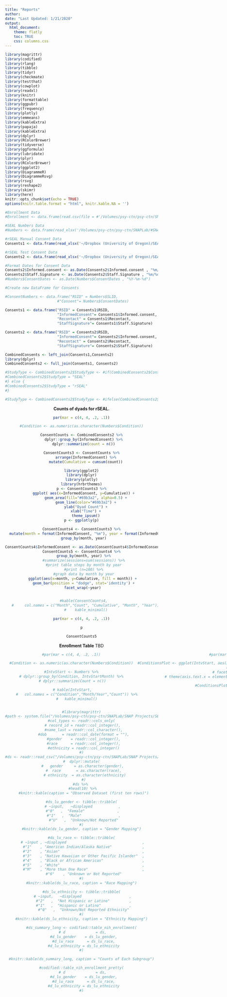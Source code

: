 ```yaml
---
title: "Reports"
author: 
date: "Last Updated: 1/21/2020"
output: 
  html_document:
    theme: flatly
    toc: TRUE
    css: columns.css
---
```


```r
library(magrittr)
library(codified)
library(rlang)
library(tibble)
library(tidyr)
library(checkmate)
library(testthat)
library(cowplot)
library(readxl)
library(knitr)
library(formattable)
library(ggpubr)
library(frequency)
library(plotly)
library(emmeans)
library(kableExtra)
library(papaja)
library(kableExtra)
library(dplyr)
library(RColorBrewer)
library(tidyverse)
library(ggformula)
library(lubridate)
library(plyr)
library(RColorBrewer)
library(ggplot2)
library(DiagrammeR)
library(DiagrammeRsvg)
library(rsvg)
library(reshape2)
library(skimr)
library(here)
knitr::opts_chunk$set(echo = TRUE)
options(knitr.table.format = "html", knitr.kable.NA = '') 
```


```r
#Enrollment Data
#Enrollment <- data.frame(read.csv(file = #'/Volumes/psy-ctn/psy-ctn/SNAPLab/SNAP Projects/SEAL/Data #Management/Enrollment_Table/Enrollment_Table15DEC2020_Rversion.csv#'))

#SEAL Numbers Data
#Numbers <- data.frame(read_xlsx('/Volumes/psy-ctn/psy-ctn/SNAPLab/#SNAP Projects/SEAL/Data #Management/Enrollment_Table/SEAL_OG_Numbers.xlsx','Current_Data'))

#rSEAL Manual Consent Data
Consents1 <- data.frame(read_xlsx('~/Dropbox (University of Oregon)/SEAL R01/_Remote SEAL/rSEAL_Data/rSEAL_manual_consents.xlsx', 'Sheet1'))

#rSEAL Test Consent Data
Consents2 <- data.frame(read_xlsx('~/Dropbox (University of Oregon)/SEAL R01/_Remote SEAL/rSEAL_Data/Consent_Test.xlsx', 'Sheet1'))

#Format Dates for Consent Data
Consents2$Informed.consent <- as.Date(Consents2$Informed.consent , "%m/%d/%Y")
Consents2$Staff.Signature <- as.Date(Consents2$Staff.Signature , "%m/%d/%Y")
#Numbers$ConsentDates <- as.Date(Numbers$ConsentDates , "%Y-%m-%d")

#Create new DataFrame for Consents

#ConsentNumbers <- data.frame("RSID" = Numbers$SLID,
                        #"Consent"= Numbers$ConsentDates)

Consents1 <- data.frame("RSID" = Consents1$RSID,
                        "InformedConsent"= Consents1$Informed.consent, 
                        "Recontact" = Consents1$Recontact,
                        "StaffSignature"= Consents1$Staff.Signature)

Consents2 <- data.frame("RSID" = Consents2$RSID,
                        "InformedConsent"= Consents2$Informed.consent, 
                        "Recontact" = Consents2$Recontact,
                        "StaffSignature"= Consents2$Staff.Signature)

CombinedConsents <- left_join(Consents1,Consents2)
library(dplyr)
CombinedConsents2 <- full_join(Consents1, Consents2)

#StudyType <- CombinedConsents2$StudyType <- #if(CombinedConsents2$Consent > "2019-06-01"){
#CombinedConsents2$StudyType = "SEAL"
#} else {
#CombinedConsents2$StudyType = "rSEAL"
#}

#StudyType <- CombinedConsents2$StudyType <- #ifelse(CombinedConsents2$InformedConsent > "2019-06-01", "rSEAL", #"NA")
```


<center>
**Counts of dyads for rSEAL.** 
<center>

::: {}
```r
par(mar = c(4, 4, .2, .1))

#Condition <- as.numeric(as.character(Numbers$Condition))

ConsentCounts <- CombinedConsents2 %>%
  dplyr::group_by(InformedConsent) %>%
  dplyr::summarize(count = n())

ConsentCounts3 <- ConsentCounts %>%
    arrange(InformedConsent) %>%
    mutate(Cumulative = cumsum(count))

library(ggplot2)
library(dplyr)
library(plotly)
library(hrbrthemes)
p <- ConsentCounts3 %>%
  ggplot( aes(x=InformedConsent, y=Cumulative)) +
    geom_area(fill="#69b3a2", alpha=0.5) +
    geom_line(color="#69b3a2") +
    ylab("Dyad Count") +
    xlab("Time") +
    theme_ipsum()
p <- ggplotly(p)

ConsentCounts4 <- ConsentCounts3 %>%
  mutate(month = format(InformedConsent, "%m"), year = format(InformedConsent, "%Y")) %>%
  group_by(month, year)

ConsentCounts4$InformedConsent <- as.Date(ConsentCounts4$InformedConsent)
ConsentCounts5 <- ConsentCounts4 %>%
  group_by(month, year) %>%
  #summarize(sessions=sum(sessions)) %>%
  #print table steps by month by year
  #print (n=100) %>%
  #graph data by month by year
  ggplot(aes(x=month, y=Cumulative, fill = month)) + 
  geom_bar(position = "dodge", stat='identity') +
 facet_wrap(~year)
  

  #kable(ConsentCounts4,
   #     col.names = c("Month","Count", "Cumulative", "Month", "Year")) %>%
    #    kable_minimal()

```
:::
<center>
```r
par(mar = c(4, 4, .2, .1))

p

ConsentCounts5
```
<center>
::: {}

::::

<center>
**Enrollment Table** 
TBD
<center>

:::: {style="display: flex;"}

::: {}

```r
#par(mar = c(4, 4, .2, .1))

#Condition <- as.numeric(as.character(Numbers$Condition))

#IntvStart <- Numbers %>%
# dplyr::group_by(Condition, IntvStartMonth) %>%
 # dplyr::summarize(Count = n())

 # kable(IntvStart,
     #   col.names = c("Condition","Month/Year","Count")) %>%
     #   kable_minimal()

```
:::

::: {}
```r
#par(mar = c(4, 4, .2, .1))

#ConditionsPlot <- ggplot(IntvStart, aes(x = IntvStartMonth, y = Count, fill #= Condition)) +
  #geom_col() +
 # facet_wrap(~Condition)+
 # theme(axis.text.x = element_text(angle = 90, hjust = 1, vjust = 1))

#ConditionsPlot + labs(x = "Month/Year")
```
:::

::::
```r

#library(magrittr)
#path <- system.file("/Volumes/psy-ctn/psy-ctn/SNAPLab/SNAP Projects/SEAL/Data #Management/Enrollment_Table/Enrollment_Table15DEC2020_Rversion.csv", package="codified")
#col_types <- readr::cols_only(
 # record_id = readr::col_integer(),
  #name_last = readr::col_character(),
  #dob       = readr::col_date(format = ""),
  #gender    = readr::col_integer(),
  #race      = readr::col_integer(),
  #ethnicity = readr::col_integer()
#)
#ds <- readr::read_csv("/Volumes/psy-ctn/psy-ctn/SNAPLab/SNAP Projects/SEAL/Data #Management/Enrollment_Table/Enrollment_Table15DEC2020_Rversion.csv") %>%
#  dplyr::mutate(
 #   gender     = as.character(gender),
  #  race       = as.character(race),
   # ethnicity  = as.character(ethnicity)
  #)
#ds %>% 
  #head(10) %>% 
  #knitr::kable(caption = "Observed Dataset (first ten rows)")
```

```r
#ds_lu_gender <- tibble::tribble(
 # ~input,   ~displayed            ,
  #"0"   ,  "Female"               , 
  #"1"   ,  "Male"                 ,
  #"U"   ,  "Unknown/Not Reported"
#)
#knitr::kable(ds_lu_gender, caption = "Gender Mapping")
```

```r
#ds_lu_race <- tibble::tribble(
 # ~input , ~displayed                                   ,
  #"1"    , "American Indian/Alaska Native"              ,
  #"2"    , "Asian"                                      ,
  #"3"    , "Native Hawaiian or Other Pacific Islander"  ,
  #"4"    , "Black or African American"                  ,
  #"5"    , "White"                                      ,
  #"M"    , "More than One Race"                         ,
  #"6"    , "Unknown or Not Reported"
#)
#knitr::kable(ds_lu_race, caption = "Race Mapping")
```

```r
#ds_lu_ethnicity <- tibble::tribble(
 # ~input,   ~displayed                      ,
  #"2"   ,  "Not Hispanic or Latino"         ,
  #"1"   ,  "Hispanic or Latino"             ,
  #"0"   ,  "Unknown/Not Reported Ethnicity"
#)
#knitr::kable(ds_lu_ethnicity, caption = "Ethnicity Mapping")
```

```r
#ds_summary_long <- codified::table_nih_enrollment(
 # d              = ds,
  #d_lu_gender    = ds_lu_gender,
  #d_lu_race      = ds_lu_race,
  #d_lu_ethnicity = ds_lu_ethnicity
#)

#knitr::kable(ds_summary_long, caption = "Counts of Each Subgroup")
```


```r
#codified::table_nih_enrollment_pretty(
 # d              = ds,
  #d_lu_gender    = ds_lu_gender,
  #d_lu_race      = ds_lu_race,
  #d_lu_ethnicity = ds_lu_ethnicity
#)
```
